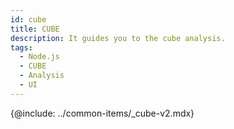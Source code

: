 ```yaml
---
id: cube
title: CUBE
description: It guides you to the cube analysis.
tags:
  - Node.js
  - CUBE
  - Analysis
  - UI
---
```


<!-- In here, ***country accesses***, ***hitmap***, ***transactions***, ***TOP transactions***, ***TPS***, ***response times***, and ***resource usage information*** are provided. -->

{@include: ../common-items/_cube-v2.mdx}
